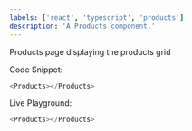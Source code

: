```yaml
---
labels: ['react', 'typescript', 'products']
description: 'A Products component.'
---
```



Products page displaying the products grid

Code Snippet:
```js
<Products></Products>
```


Live Playground:
```js live
<Products></Products>
```
